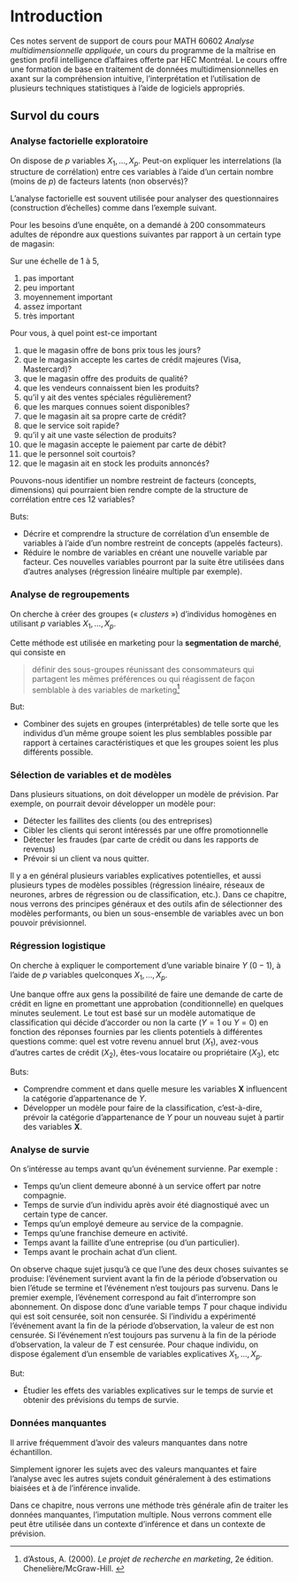 # Introduction  {#introduction}

Ces notes servent de support de cours pour MATH 60602 *Analyse multidimensionnelle appliquée*, un cours du programme de la maîtrise en gestion profil intelligence d'affaires offerte par HEC Montréal. Le cours offre une formation de base en traitement de données multidimensionnelles en axant sur la compréhension intuitive, l'interprétation et l'utilisation de plusieurs techniques statistiques à l'aide de logiciels appropriés.


## Survol du cours

### Analyse factorielle exploratoire

On dispose de $p$ variables $X_1, \ldots, X_p$. Peut-on expliquer les interrelations (la structure de corrélation) entre ces variables à l’aide d’un certain nombre (moins de $p$) de facteurs latents (non observés)?

L’analyse factorielle est souvent utilisée pour analyser des questionnaires (construction d’échelles) comme dans l’exemple suivant.

::: {#exm-facto}
Pour les besoins d’une enquête, on a demandé à 200 consommateurs adultes de répondre aux questions suivantes par rapport à un certain type de magasin:

Sur une échelle de 1 à 5,

1. pas important
2. peu important
3. moyennement important
4. assez important
5. très important

Pour vous, à quel point est-ce important\ldots

1. que le magasin offre de bons prix tous les jours?
2. que le magasin accepte les cartes de crédit majeures (Visa, Mastercard)?
3. que le magasin offre des produits de qualité?
4. que les vendeurs connaissent bien les produits?
5. qu’il y ait des ventes spéciales régulièrement?
6. que les marques connues soient disponibles?
7. que le magasin ait sa propre carte de crédit?
8. que le service soit rapide?
9. qu’il y ait une vaste sélection de produits?
10. que le magasin accepte le paiement par carte de débit?
11. que le personnel soit courtois?
12. que le magasin ait en stock les produits annoncés?
  
Pouvons-nous identifier un nombre restreint de facteurs (concepts, dimensions) qui pourraient bien rendre compte de la structure de corrélation entre ces 12 variables?
:::

Buts:

- Décrire et comprendre la structure de corrélation d’un ensemble de variables à l’aide d’un nombre restreint de concepts (appelés facteurs).
- Réduire le nombre de variables en créant une nouvelle variable par facteur. Ces nouvelles variables pourront par la suite être utilisées dans d’autres analyses (régression linéaire multiple par exemple).


### Analyse de regroupements

On cherche à créer des groupes (« _clusters_ ») d’individus homogènes en utilisant $p$ variables $X_1, \ldots, X_p$.



Cette méthode est utilisée en marketing pour la **segmentation de marché**, qui consiste en

>  \ldots définir des sous-groupes réunissant des consommateurs qui partagent les mêmes préférences ou qui réagissent de façon semblable à des variables de marketing^[d’Astous, A. (2000). _Le projet de recherche en marketing_, 2e édition. Chenelière/McGraw-Hill. ]


But: 

- Combiner des sujets en groupes (interprétables) de telle sorte que les individus d’un même groupe soient les plus semblables possible par rapport à certaines caractéristiques et que les groupes soient les plus différents possible. 

### Sélection de variables et de modèles

Dans plusieurs situations, on doit développer un modèle de prévision. Par exemple, on pourrait devoir développer un modèle pour:

- Détecter les faillites des clients (ou des entreprises)
- Cibler les clients qui seront intéressés par une offre promotionnelle
- Détecter les fraudes (par carte de crédit ou dans les rapports de revenus)
- Prévoir si un client va nous quitter.

Il y a en général plusieurs variables explicatives potentielles, et aussi plusieurs types de modèles possibles (régression linéaire, réseaux de neurones, arbres de régression ou de classification, etc.). Dans ce chapitre, nous verrons des principes généraux et des outils afin de sélectionner des modèles performants, ou bien un sous-ensemble de variables avec un bon pouvoir prévisionnel. 

### Régression logistique


On cherche à expliquer le comportement d’une variable binaire $Y$  ($0-1$), à l’aide de $p$ variables quelconques $X_1, \ldots, X_p$.

::: {#exm-logistique}

Une banque offre aux gens la possibilité de faire une demande de carte de crédit en ligne en promettant une approbation (conditionnelle) en quelques minutes seulement. Le tout est basé sur un modèle automatique de classification qui décide d’accorder ou non la carte ($Y=1$ ou $Y=0$) en fonction des réponses fournies par les clients potentiels à différentes questions comme: quel est votre revenu annuel brut ($X_1$), avez-vous d’autres cartes de crédit ($X_2$), êtes-vous locataire ou propriétaire ($X_3$), etc\ldots
:::

Buts:

- Comprendre comment et dans quelle mesure les variables $\boldsymbol{X}$ influencent la catégorie d’appartenance de $Y$.
- Développer un modèle pour faire de la classification, c’est-à-dire, prévoir la catégorie d’appartenance de $Y$ pour un nouveau sujet à partir des variables $\boldsymbol{X}$.
 

### Analyse de survie

On s’intéresse au temps avant qu’un événement survienne. Par exemple :

- Temps qu’un client demeure abonné à un service offert par notre compagnie.
- Temps de survie d’un individu après avoir été diagnostiqué avec un certain type de cancer.
- Temps qu’un employé demeure au service de la compagnie.
- Temps qu’une franchise demeure en activité.
- Temps avant la faillite d’une entreprise (ou d’un particulier).
- Temps avant le prochain achat d’un client.

On observe chaque sujet jusqu’à ce que l’une des deux choses suivantes se produise: l’événement survient avant la fin de la période d’observation ou bien l’étude se termine et l’événement n’est toujours pas survenu. Dans le premier exemple, l’événement correspond au fait d’interrompre son abonnement. On dispose donc d’une variable  temps $T$ pour chaque individu qui est soit censurée, soit non censurée. Si l’individu a expérimenté l’événement avant la fin de la période d’observation, la valeur de  est non censurée. Si l’événement n’est toujours pas survenu à la fin de la période d’observation, la valeur de $T$ est censurée. Pour chaque individu, on dispose également d’un ensemble de variables explicatives $X_1, \ldots, X_p$. 

But: 

- Étudier les effets des variables explicatives sur le temps de survie et obtenir des prévisions du temps de survie.

### Données manquantes

Il arrive fréquemment d’avoir des valeurs manquantes dans notre échantillon. 

Simplement ignorer les sujets avec des valeurs manquantes et faire l’analyse avec les autres sujets conduit généralement à des estimations biaisées et à de l’inférence invalide. 

Dans ce chapitre, nous verrons une méthode très générale afin de traiter les données manquantes, l’imputation multiple. Nous verrons comment elle peut être utilisée dans un contexte d’inférence et dans un contexte de prévision.



